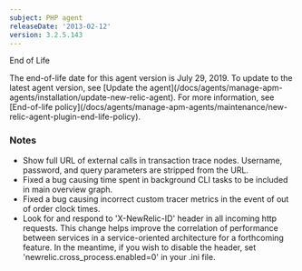 ```yaml
---
subject: PHP agent
releaseDate: '2013-02-12'
version: 3.2.5.143
---
```


End of Life

<Callout variant="important">
  The end-of-life date for this agent version is July 29, 2019. To update to the latest agent version, see [Update the agent](/docs/agents/manage-apm-agents/installation/update-new-relic-agent). For more information, see [End-of-life policy](/docs/agents/manage-apm-agents/maintenance/new-relic-agent-plugin-end-life-policy).
</Callout>

### Notes

* Show full URL of external calls in transaction trace nodes. Username, password, and query parameters are stripped from the URL.
* Fixed a bug causing time spent in background CLI tasks to be included in main overview graph.
* Fixed a bug causing incorrect custom tracer metrics in the event of out of order clock times.
* Look for and respond to 'X-NewRelic-ID' header in all incoming http requests. This change helps improve the correlation of performance between services in a service-oriented architecture for a forthcoming feature. In the meantime, if you wish to disable the header, set 'newrelic.cross_process.enabled=0' in your .ini file.

